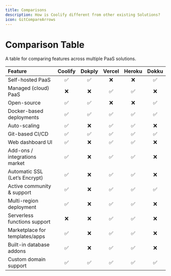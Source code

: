 ```yaml
---
title: Comparisons
description: How is Coolify different from other existing Solutions?
icon: GitCompareArrows
---
```


# Comparison Table  
A table for comparing features across multiple PaaS solutions.  


| Feature                           | Coolify | Dokply | Vercel | Heroku | Dokku |
|:----------------------------------|:-------:|:------:|:------:|:------:|:-----:|
| Self-hosted PaaS                  | ✅      | ✅     | ❌     | ❌     | ✅    |
| Managed (cloud) PaaS              | ❌      | ❌     | ✅     | ✅     | ❌    |
| Open-source                       | ✅      | ✅     | ❌     | ❌     | ✅    |
| Docker-based deployments          | ✅      | ✅     | ✅     | ✅     | ✅    |
| Auto-scaling                      | ✅      | ❌     | ✅     | ✅     | ❌    |
| Git-based CI/CD                   | ✅      | ✅     | ✅     | ✅     | ✅    |
| Web dashboard UI                  | ✅      | ❌     | ✅     | ✅     | ❌    |
| Add-ons / integrations market     | ✅      | ❌     | ✅     | ✅     | ❌    |
| Automatic SSL (Let’s Encrypt)     | ✅      | ❌     | ✅     | ✅     | ❌    |
| Active community & support        | ✅      | ❌     | ✅     | ✅     | ✅    |
| Multi-region deployment           | ✅      | ❌     | ✅     | ✅     | ❌    |
| Serverless functions support      | ❌      | ❌     | ✅     | ✅     | ❌    |
| Marketplace for templates/apps    | ✅      | ❌     | ✅     | ✅     | ❌    |
| Built-in database addons          | ✅      | ❌     | ✅     | ✅     | ❌    |
| Custom domain support             | ✅      | ✅     | ✅     | ✅     | ✅    |
